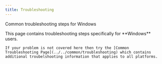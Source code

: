 ```yaml
---
title: Troubleshooting
---
```



Common troubleshooting steps for Windows

<Aside>
    This page contains troubleshooting steps specifically for **Windows** users.

    If your problem is not covered here then try the [Common Troubleshooting Page](../../common/troubleshooting) which contains additional troubelshooting information that applies to all platforms.

</Aside>
